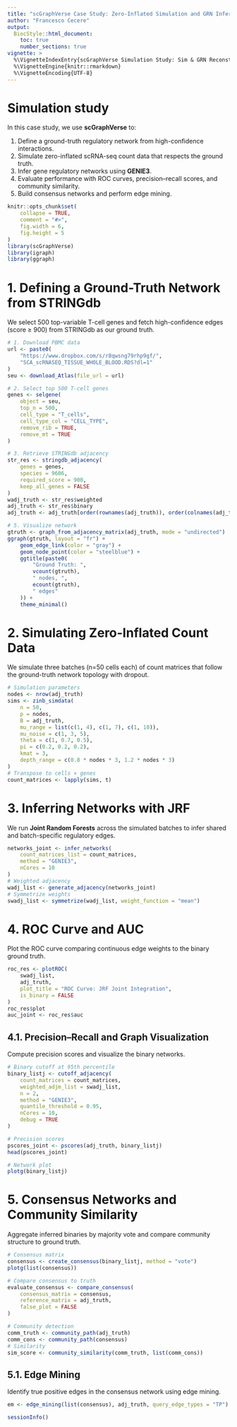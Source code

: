 ```yaml
---
title: "scGraphVerse Case Study: Zero-Inflated Simulation and GRN Inference"
author: "Francesco Cecere"
output:
  BiocStyle::html_document:
    toc: true
    number_sections: true
vignette: >
  %\VignetteIndexEntry{scGraphVerse Simulation Study: Sim & GRN Reconstruction}
  %\VignetteEngine{knitr::rmarkdown}
  %\VignetteEncoding{UTF-8}
---
```


# Simulation study 

In this case study, we use **scGraphVerse** to:

1. Define a ground-truth regulatory network from high-confidence interactions.
2. Simulate zero-inflated scRNA-seq count data that respects the ground truth.
3. Infer gene regulatory networks using **GENIE3**.
4. Evaluate performance with ROC curves, precision–recall scores, 
and community similarity.
5. Build consensus networks and perform edge mining.

```r
knitr::opts_chunk$set(
    collapse = TRUE,
    comment = "#>",
    fig.width = 6,
    fig.height = 5
)
library(scGraphVerse)
library(igraph)
library(ggraph)
```

# 1. Defining a Ground-Truth Network from STRINGdb

We select 500 top-variable T-cell genes and fetch high-confidence edges 
(score ≥ 900) from STRINGdb as our ground truth.

```r
# 1. Download PBMC data
url <- paste0(
    "https://www.dropbox.com/s/r8qwsng79rhp9gf/",
    "SCA_scRNASEQ_TISSUE_WHOLE_BLOOD.RDS?dl=1"
)
seu <- download_Atlas(file_url = url)

# 2. Select top 500 T-cell genes
genes <- selgene(
    object = seu,
    top_n = 500,
    cell_type = "T_cells",
    cell_type_col = "CELL_TYPE",
    remove_rib = TRUE,
    remove_mt = TRUE
)

# 3. Retrieve STRINGdb adjacency
str_res <- stringdb_adjacency(
    genes = genes,
    species = 9606,
    required_score = 900,
    keep_all_genes = FALSE
)
wadj_truth <- str_res$weighted
adj_truth <- str_res$binary
adj_truth <- adj_truth[order(rownames(adj_truth)), order(colnames(adj_truth))]

# 5. Visualize network
gtruth <- graph_from_adjacency_matrix(adj_truth, mode = "undirected")
ggraph(gtruth, layout = "fr") +
    geom_edge_link(color = "gray") +
    geom_node_point(color = "steelblue") +
    ggtitle(paste0(
        "Ground Truth: ",
        vcount(gtruth),
        " nodes, ",
        ecount(gtruth),
        " edges"
    )) +
    theme_minimal()
```

# 2. Simulating Zero-Inflated Count Data

We simulate three batches (n=50 cells each) of count matrices that follow the 
ground-truth network topology with dropout.

```r
# Simulation parameters
nodes <- nrow(adj_truth)
sims <- zinb_simdata(
    n = 50,
    p = nodes,
    B = adj_truth,
    mu_range = list(c(1, 4), c(1, 7), c(1, 10)),
    mu_noise = c(1, 3, 5),
    theta = c(1, 0.7, 0.5),
    pi = c(0.2, 0.2, 0.2),
    kmat = 3,
    depth_range = c(0.8 * nodes * 3, 1.2 * nodes * 3)
)
# Transpose to cells × genes
count_matrices <- lapply(sims, t)

```

# 3. Inferring Networks with JRF

We run **Joint Random Forests** across the simulated batches to infer shared 
and batch-specific regulatory edges.

```r
networks_joint <- infer_networks(
    count_matrices_list = count_matrices,
    method = "GENIE3",
    nCores = 10
)
# Weighted adjacency
wadj_list <- generate_adjacency(networks_joint)
# Symmetrize weights
swadj_list <- symmetrize(wadj_list, weight_function = "mean")
```

# 4. ROC Curve and AUC

Plot the ROC curve comparing continuous edge weights to the binary ground truth.

```r
roc_res <- plotROC(
    swadj_list,
    adj_truth,
    plot_title = "ROC Curve: JRF Joint Integration",
    is_binary = FALSE
)
roc_res$plot
auc_joint <- roc_res$auc
```

## 4.1. Precision–Recall and Graph Visualization

Compute precision scores and visualize the binary networks.

```r
# Binary cutoff at 95th percentile
binary_listj <- cutoff_adjacency(
    count_matrices = count_matrices,
    weighted_adjm_list = swadj_list,
    n = 2,
    method = "GENIE3",
    quantile_threshold = 0.95,
    nCores = 10,
    debug = TRUE
)

# Precision scores
pscores_joint <- pscores(adj_truth, binary_listj)
head(pscores_joint)

# Network plot
plotg(binary_listj)
```

# 5. Consensus Networks and Community Similarity

Aggregate inferred binaries by majority vote and compare community structure
to ground truth.

```r
# Consensus matrix
consensus <- create_consensus(binary_listj, method = "vote")
plotg(list(consensus))
```


```r
# Compare consensus to truth
evaluate_consensus <- compare_consensus(
    consensus_matrix = consensus,
    reference_matrix = adj_truth,
    false_plot = FALSE
)

# Community detection
comm_truth <- community_path(adj_truth)
comm_cons <- community_path(consensus)
# Similarity
sim_score <- community_similarity(comm_truth, list(comm_cons))
```

## 5.1. Edge Mining

Identify true positive edges in the consensus network using edge mining.

```r
em <- edge_mining(list(consensus), adj_truth, query_edge_types = "TP")
```

```r
sessionInfo()
```

